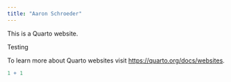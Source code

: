 ```yaml
---
title: "Aaron Schroeder"
---
```


This is a Quarto website.

Testing

To learn more about Quarto websites visit <https://quarto.org/docs/websites>.

```r
1 + 1
```

